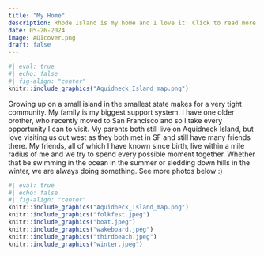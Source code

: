 ```yaml
---
title: "My Home"
description: Rhode Island is my home and I love it! Click to read more :)
date: 05-26-2024
image: AQIcover.png
draft: false
---
```


```r
#| eval: true
#| echo: false
#| fig-align: "center"
knitr::include_graphics("Aquidneck_Island_map.png")
```

Growing up on a small island in the smallest state makes for a very tight community. My family is my biggest support system. I have one older brother, who recently moved to San Francisco and so I take every opportunity I can to visit. My parents both still live on Aquidneck Island, but love visiting us out west as they both met in SF and still have many friends there. My friends, all of which I have known since birth, live within a mile radius of me and we try to spend every possible moment together. Whether that be swimming in the ocean in the summer or sledding down hills in the winter, we are always doing something. See more photos below :)

```r
#| eval: true
#| echo: false
#| fig-align: "center"
knitr::include_graphics("Aquidneck_Island_map.png")
knitr::include_graphics("folkfest.jpeg")
knitr::include_graphics("boat.jpeg")
knitr::include_graphics("wakeboard.jpeg")
knitr::include_graphics("thirdbeach.jpeg")
knitr::include_graphics("winter.jpeg")
```